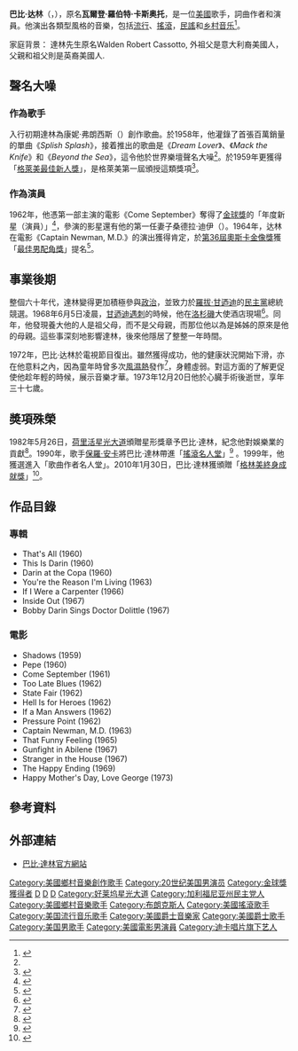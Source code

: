 {{Infobox musical artist <!-- See Wikipedia:WikiProject Musicians -->
| name                = 巴比·達林<br>Bobby Darin
| image               = Bobby Darin 1959.JPG
| image_size          = 
| caption             = 巴比·達林攝於1959年
| background          = solo_singer
| birth_name          = Walden Robert Cassotto<br>瓦爾登·羅伯特·卡斯奥托
| alias               =
| birth_date          = {{birth date|1936|5|14|mf=y}}
| birth_place         = [[美國|美國]][[紐約|紐約]][[東哈萊姆|東哈萊姆]]
| death_date          = {{death date and age|mf=yes|1973|12|20|1936|5|14}}
| death_place         = [[美國|美國]][[加州|加州]][[洛杉磯|洛杉磯]]
| instrument          = [[歌唱|歌唱]]，[[吉他|吉他]]，[[鋼琴|鋼琴]]，[[鼓|鼓]]，[[口琴|口琴]]，[[木琴|木琴]]
| genre               = [[爵士樂|爵士樂]]，[[藍調|藍調]]，[[搖滾|搖滾]]，[[流行音樂|流行音樂]]，[[搖擺樂|搖擺樂]]，[[民俗音樂|民謠]]
| occupation          = [[音樂家|音樂家]]，[[唱作人|唱作人]]，[[演員|演員]]
| years_active        = 1956年–1973年
| spouse              = Sandra Dee<small> (1960–1967年)
| children            = Dodd Darin<small> (1961年生)
| label               = [[Decca_Records|Decca]], Atco, [[Capitol_Records|Capitol]], Brunswick, [[Atlantic_Records|Atlantic]], [[Motown|Motown]]
}}

'''巴比·达林'''（{{lang-en|Bobby Darin}}，{{bd|1936年|5月14日|1973年|12月20日}}），原名'''瓦爾登·羅伯特·卡斯奥托'''，是一位[[美國|美國]]歌手，詞曲作者和演員。他演出各類型風格的音樂，包括[[流行音乐|流行]]、[[搖滾|搖滾]]，[[民俗音樂|民謠]]和[[乡村音乐|乡村音乐]]<ref name="Darin">{{Cite web |url=http://www.biography.com/people/bobby-darin-9266149 |title=Bobby Darin-biography, retrieved on 27 March 2015. |access-date=2015-03-27 |archive-date=2018-06-24 |archive-url=https://web.archive.org/web/20180624041328/https://www.biography.com/people/bobby-darin-9266149 |dead-url=no }}</ref>。

家庭背景：
達林先生原名Walden Robert Cassotto, 外祖父是意大利裔美國人，父親和祖父則是英裔美國人.

==聲名大噪==
===作為歌手===
入行初期達林為康妮·弗朗西斯（{{lang-en|Connie Francis}}）創作歌曲。於1958年，他灌錄了首張百萬銷量的單曲《''Splish Splash''》，接着推出的歌曲是《''Dream Lover''》、《''Mack the Knife''》和《''Beyond the Sea''》，這令他於世界樂壇聲名大噪<ref name="Darin"></ref>。於1959年更獲得「[[格萊美獎最佳新人|格萊美最佳新人獎]]」，是格萊美第一屆頒授這類獎項<ref>{{Cite web |url=http://www.grammy.com/news/grammy-rewind-1st-annual-grammy-awards |title=Grammy Awards Best New Artist 1959, retrieved on 27 March 2015. |access-date=2015-03-27 |archive-date=2017-02-13 |archive-url=https://web.archive.org/web/20170213164854/https://www.grammy.com/news/grammy-rewind-1st-annual-grammy-awards |dead-url=no }}</ref>。

===作為演員===
1962年，他憑第一部主演的電影《Come September》奪得了[[金球獎|金球獎]]的「年度新星（演員）」<ref>{{Cite web |url=http://www.goldenglobes.com/golden-globes?year=1962#&panel1-2 |title=Golden Globe Awards, retrieved on 27 March 2015. |access-date=2015-03-27 |archive-date=2015-09-24 |archive-url=https://web.archive.org/web/20150924023016/http://www.goldenglobes.com/golden-globes?year=1962#&panel1-2 |dead-url=no }}</ref>，參演的影星還有他的第一任妻子桑德拉·迪伊（{{lang-en|Sandra Dee}}）。1964年，达林在電影《Captain Newman, M.D.》的演出獲得肯定，於[[第36屆奧斯卡金像獎|第36屆奧斯卡金像獎]]獲「[[奧斯卡最佳男配角獎|最佳男配角獎]]」提名<ref>{{Cite web |url=http://www.oscars.org/oscars/ceremonies/1964 |title=Oscars Ceremonies 1964, retrieved on 28 March 2015. |accessdate=2015-03-27 |archive-date=2015-04-02 |archive-url=https://web.archive.org/web/20150402003742/http://www.oscars.org/oscars/ceremonies/1964 |dead-url=no }}</ref>。

==事業後期==
整個六十年代，達林變得更加積極參與[[政治|政治]]，並致力於[[羅拔·法蘭西斯·甘迺迪|羅拔·甘迺迪]]的[[民主黨_(美國)|民主黨]]總統競選。1968年6月5日凌晨，[[羅拔·F·甘迺迪遇刺案|甘迺迪遇刺]]的時候，他在[[洛杉磯|洛杉磯]]大使酒店現場<ref>{{Cite web |url=http://articles.latimes.com/2003/jun/02/opinion/oe-fischbach2 |title=First Shot in Terror War Killed RFK, Los Angeles Times, retrieved on 27 March 2015.  |accessdate=2015-03-27 |archive-date=2012-10-22 |archive-url=https://web.archive.org/web/20121022212104/http://articles.latimes.com/2003/jun/02/opinion/oe-fischbach2 |dead-url=no }}</ref>。同年，他發現養大他的人是祖父母，而不是父母親，而那位他以為是姊姊的原來是他的母親。這些事深刻地影響達林，後來他隱居了整整一年時間。

1972年，巴比·达林於電視節目復出。雖然獲得成功，他的健康狀況開始下滑，亦在他意料之內，因為童年時曾多次[[風濕熱|風濕熱]]發作<ref name="Sandra Dee">{{cite news|url=http://www.people.com/people/archive/article/0,,20114698,00.html|date=March 18, 1991|accessdate=August 16, 2012|volume=35|number=10|first=Sandra|last=Dee|title=Learning to Live Again: A Former Teen Queen Shakes Free of Her Humiliating Past to End Years of Self-Hate and Loneliness|journal=People Maga，zine|archive-date=2018-09-19|archive-url=https://web.archive.org/web/20180919051139/https://people.com/people/archive/article/0,,20114698,00.html|dead-url=no}}</ref>，身體虛弱。對這方面的了解更促使他趁年輕的時候，展示音樂才華。1973年12月20日他於心臓手術後逝世，享年三十七歲。

==奬項殊榮==
1982年5月26日，[[荷里活星光大道|荷里活星光大道]]頒贈星形獎章予巴比·達林，紀念他對娛樂業的貢獻<ref>{{Cite web |url=http://www.bobbydarin.net/bdstar.html |title=Hollywood Walk of Fame-Bobby Darin |access-date=2015-03-27 |archive-url=https://web.archive.org/web/20150923192911/http://www.bobbydarin.net/bdstar.html |archive-date=2015-09-23 |dead-url=yes }}</ref>。1990年，歌手[[保羅·安卡|保羅·安卡]]將巴比·達林帶進「[[搖滾名人堂|搖滾名人堂]]」<ref>{{Cite web |url=http://rockhall.com/inductees/bobby-darin/ |title=Rock n' Roll Hall of Fame 1990 |access-date=2015-03-27 |archive-date=2021-03-16 |archive-url=https://web.archive.org/web/20210316153857/https://www.rockhall.com/inductees/bobby-darin |dead-url=no }}</ref> 。1999年，他獲選進入「歌曲作者名人堂」。2010年1月30日，巴比·達林獲頒贈「[[格林美獎|格林美終身成就獎]]」<ref>{{Cite web |url=http://www.bobbydarin.net/lifetime.html |title=Grammy Award Lifetime Achievement |access-date=2015-03-27 |archive-url=https://web.archive.org/web/20150402111350/http://www.bobbydarin.net/lifetime.html |archive-date=2015-04-02 |dead-url=yes }}</ref>。

==作品目錄==
===專輯===
* That's All (1960)
* This Is Darin (1960)
* Darin at the Copa (1960)
* You're the Reason I'm Living (1963)
* If I Were a Carpenter (1966)
* Inside Out (1967)
* Bobby Darin Sings Doctor Dolittle (1967)

===電影===
* Shadows (1959)
* Pepe (1960)
* Come September (1961)
* Too Late Blues (1962)
* State Fair (1962)
* Hell Is for Heroes (1962)
* If a Man Answers (1962)
* Pressure Point (1962)
* Captain Newman, M.D. (1963)
* That Funny Feeling (1965)
* Gunfight in Abilene (1967)
* Stranger in the House (1967)
* The Happy Ending (1969)
* Happy Mother's Day, Love George (1973)

==參考資料==
{{Reflist}}

==外部連結==
{{portal|人物}}
*[http://www.bobbydarin.com 巴比·達林官方網站] {{Wayback|url=http://www.bobbydarin.com/ |date=20210218044536 }}

{{摇滚名人堂1990届入选者}}

{{Authority control}}

{{DEFAULTSORT:Darin, Bobby}}
[[Category:美國鄉村音樂創作歌手|Category:美國鄉村音樂創作歌手]]
[[Category:20世纪美国男演员|Category:20世纪美国男演员]]
[[Category:金球獎獲得者|Category:金球獎獲得者]]
[[Category:葛莱美奖获得者|D]]
[[Category:葛萊美終身成就獎獲得者|D]]
[[Category:摇滚名人堂入选者|D]]
[[Category:好莱坞星光大道|Category:好莱坞星光大道]]
[[Category:加利福尼亚州民主党人|Category:加利福尼亚州民主党人]]
[[Category:美國鄉村音樂歌手|Category:美國鄉村音樂歌手]]
[[Category:布朗克斯人|Category:布朗克斯人]]
[[Category:美國搖滾歌手|Category:美國搖滾歌手]]
[[Category:美国流行音乐歌手|Category:美国流行音乐歌手]]
[[Category:美國爵士音樂家|Category:美國爵士音樂家]]
[[Category:美國爵士歌手|Category:美國爵士歌手]]
[[Category:美国男歌手|Category:美国男歌手]]
[[Category:美國電影男演員|Category:美國電影男演員]]
[[Category:迪卡唱片旗下艺人|Category:迪卡唱片旗下艺人]]